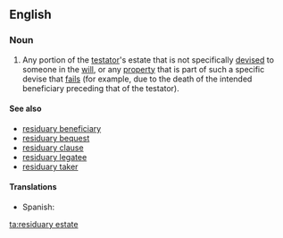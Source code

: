 ==English==
{{wikipedia}}

===Noun===
{{en-noun|head=[[residuary]] [[estate]]}}

# {{label|en|legal}} Any portion of the [[testator]]'s estate that is not specifically [[devise]]d to someone in the [[will]], or any [[property]] that is part of such a specific devise that [[fail]]s (for example, due to the death of the intended beneficiary preceding that of the testator).

====See also====
* [[residuary beneficiary]]
* [[residuary bequest]]
* [[residuary clause]]
* [[residuary legatee]]
* [[residuary taker]]

====Translations====
{{trans-top|portion of the testator's estate that is not specifically devised to someone in the will}}
* Spanish: {{t|es|heredad residuaria|f}}
{{trans-mid}}
{{trans-bottom}}

[[ta:residuary estate]]